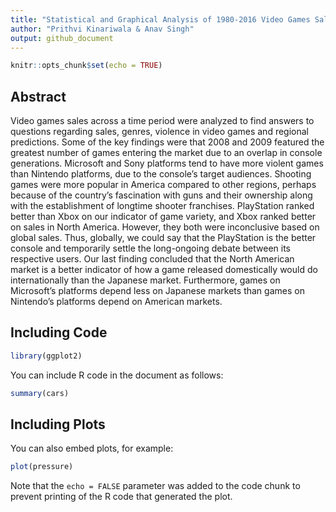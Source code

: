 ```yaml
---
title: "Statistical and Graphical Analysis of 1980-2016 Video Games Sales"
author: "Prithvi Kinariwala & Anav Singh"
output: github_document
---
```


```r
knitr::opts_chunk$set(echo = TRUE)
```

## Abstract

Video games sales across a time period were analyzed to find answers to questions regarding sales, genres, violence in video games and regional predictions. Some of the key findings were that 2008 and 2009 featured the greatest number of games entering the market due to an overlap in console generations. Microsoft and Sony platforms tend to have more violent games than Nintendo platforms, due to the console's target audiences. Shooting games were more popular in America compared to other regions, perhaps because of the country’s fascination with guns and their ownership along with the establishment of longtime shooter franchises. PlayStation ranked better than Xbox on our indicator of game variety, and Xbox ranked better on sales in North America. However, they both were inconclusive based on global sales. Thus, globally, we could say that the PlayStation is the better console and temporarily settle the long-ongoing debate between its respective users. Our last finding concluded that the North American market is a better indicator of how a game released domestically would do internationally than the Japanese market. Furthermore, games on Microsoft’s platforms depend less on Japanese markets than games on Nintendo’s platforms depend on American markets. 

## Including Code
```r
library(ggplot2)
```

You can include R code in the document as follows:

```r
summary(cars)
```

## Including Plots

You can also embed plots, for example:

```r
plot(pressure)
```

Note that the `echo = FALSE` parameter was added to the code chunk to prevent printing of the R code that generated the plot.
